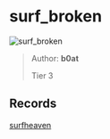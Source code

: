 
# surf_broken

![surf_broken](https://raw.githubusercontent.com/Sayt123/SurfMapPics/Maps-and-bonuses/csgo/surf_broken.jpg)

> Author: **b0at**
>
> Tier 3

## Records

[surfheaven](https://surfheaven.eu/map/surf_broken)
